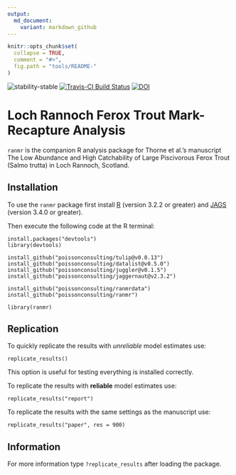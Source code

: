 ```yaml
---
output:
  md_document:
    variant: markdown_github
---
```


<!-- README.md is generated from README.Rmd. Please edit that file -->

```r
knitr::opts_chunk$set(
  collapse = TRUE,
  comment = "#>",
  fig.path = "tools/README-"
)
```

![stability-stable](https://img.shields.io/badge/stability-stable-green.svg)
[![Travis-CI Build Status](https://travis-ci.org/joethorley/ranmr.svg?branch=master)](https://travis-ci.org/joethorley/ranmr)
[![DOI](https://zenodo.org/badge/doi/10.5281/zenodo.51274.svg)](http://dx.doi.org/10.5281/zenodo.51274)

# Loch Rannoch Ferox Trout Mark-Recapture Analysis

`ranmr` is the companion R analysis package for Thorne et al.'s manuscript
The Low Abundance and High Catchability of Large Piscivorous Ferox Trout 
(Salmo trutta) in Loch Rannoch, Scotland.

## Installation

To use the `ranmr` package first install 
[R](http://cran.r-project.org) (version 3.2.2 or greater) and
[JAGS](http://mcmc-jags.sourceforge.net) (version 3.4.0 or greater).

Then execute the following code at the R terminal:
```
install.packages("devtools")
library(devtools)

install_github("poissonconsulting/tulip@v0.0.13")
install_github("poissonconsulting/datalist@v0.5.0")
install_github("poissonconsulting/juggler@v0.1.5")
install_github("poissonconsulting/jaggernaut@v2.3.2")

install_github("poissonconsulting/ranmrdata")
install_github("poissonconsulting/ranmr")

library(ranmr)
```
## Replication

To quickly replicate the results with *unreliable* model estimates use:
```
replicate_results()
```
This option is useful for testing everything is installed correctly.

To replicate the results with **reliable** model estimates use:
```
replicate_results("report")
```

To replicate the results with the same settings as the manuscript use:
```
replicate_results("paper", res = 900)
```

## Information

For more information type `?replicate_results` after loading the package.
